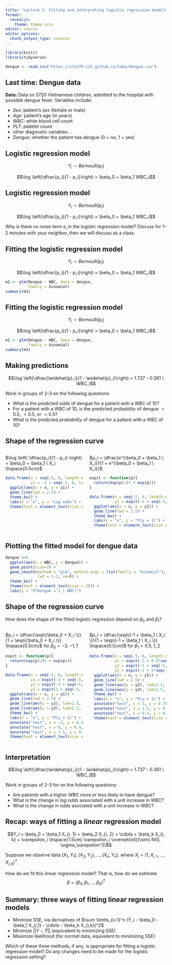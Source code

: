```yaml
---
title: "Lecture 2: Fitting and interpreting logistic regression models"
format: 
  revealjs:
    theme: theme.scss
editor: source
editor_options: 
  chunk_output_type: console
---
```


```r
library(knitr)
library(tidyverse)

dengue <- read.csv("https://sta279-s22.github.io/labs/dengue.csv")
```

## Last time: Dengue data

**Data:** Data on 5720 Vietnamese children, admitted to the hospital with possible dengue fever. Variables include:

* *Sex*: patient's sex (female or male)
* *Age*: patient's age (in years)
* *WBC*: white blood cell count
* *PLT*: platelet count
* other diagnostic variables...
* *Dengue*: whether the patient has dengue (0 = no, 1 = yes)

## Logistic regression model

$$Y_i \sim Bernoulli(p_i)$$

$$\log \left(\dfrac{p_i}{1 - p_i}\right) = \beta_0 + \beta_1 WBC_i$$

## Logistic regression model

$$Y_i \sim Bernoulli(p_i)$$

$$\log \left(\dfrac{p_i}{1 - p_i}\right) = \beta_0 + \beta_1 WBC_i$$

Why is there no noise term $\varepsilon_i$ in the logistic regression model? Discuss for 1--2 minutes with your neighbor, then we will discuss as a class.

## Fitting the logistic regression model

$$Y_i \sim Bernoulli(p_i)$$

$$\log \left(\dfrac{p_i}{1 - p_i}\right) = \beta_0 + \beta_1 WBC_i$$

```r
m1 <- glm(Dengue ~ WBC, data = dengue, 
          family = binomial)
summary(m1)
```


## Fitting the logistic regression model

$$Y_i \sim Bernoulli(p_i)$$

$$\log \left(\dfrac{p_i}{1 - p_i}\right) = \beta_0 + \beta_1 WBC_i$$

```r
m1 <- glm(Dengue ~ WBC, data = dengue, 
          family = binomial)
summary(m1)
```


## Making predictions

$$\log \left(\dfrac{\widehat{p}_i}{1 - \widehat{p}_i}\right) = 1.737 - 0.361 \ WBC_i$$

Work in groups of 2-3 on the following questions:

* What is the predicted odds of dengue for a patient with a WBC of 10?
* For a patient with a WBC of 10, is the predicted probability of dengue $> 0.5$, $< 0.5$, or $= 0.5$?
* What is the predicted *probability* of dengue for a patient with a WBC of 10?


## Shape of the regression curve

:::: {.columns}

::: {.column width="50%"}
$\log \left( \dfrac{p_i}{1 - p_i} \right) = \beta_0 + \beta_1 \ X_i \hspace{0.5cm}$

```r

data.frame(x = seq(-5, 6, length.out=100),
           y1 = -1 + seq(-5, 6, length.out=100)) %>%
  ggplot(aes(x = x, y = y1)) +
  geom_line(lwd = 2.5) +
  theme_bw() +
  labs(x = "x", y = "Log odds") +
  theme(text = element_text(size = 30))
```
:::

::: {.column width="50%"}
$p_i = \dfrac{e^{\beta_0 + \beta_1 \ X_i}}{1 + e^{\beta_0 + \beta_1 \ X_i}}$

```r

expit <- function(p){
  return(exp(p)/(1 + exp(p)))
}

data.frame(x = seq(-5, 6, length.out=100),
           y1 = expit(-1 + seq(-5, 6, length.out=100))) %>%
  ggplot(aes(x = x, y = y1)) +
  geom_line(lwd = 2.5) +
  theme_bw() +
  labs(x = "x", y = "P(y = 1)") +
  theme(text = element_text(size = 30))
```
:::

::::



## Plotting the fitted model for dengue data

```r
dengue %>%
  ggplot(aes(x = WBC, y = Dengue)) +
  geom_point(size=2) +
  geom_smooth(method = "glm", method.args = list(family = "binomial"),
              lwd = 1.2, se=F) +
  theme_bw() +
  theme(text = element_text(size = 20)) +
  labs(y = "P(Dengue = 1 | WBC)")
```


## Shape of the regression curve

How does the shape of the fitted logistic regression depend on $\beta_0$ and $\beta_1$?

:::: {.columns}

::: {.column width="50%"}
$p_i = \dfrac{\exp\{\beta_0 +  X_i \}}{1 + \exp\{\beta_0 + X_i \}} \hspace{0.5cm}$ for $\beta_0 = -3, -1, 1$

```r

expit <- function(p){
  return(exp(p)/(1 + exp(p)))
}

data.frame(x = seq(-5, 6, length.out=100),
           y1 = expit(-1 + seq(-5, 6, length.out=100)),
           y2 = expit(-3 + seq(-5, 6, length.out=100)),
           y3 = expit(1 + seq(-5, 6, length.out=100))) %>%
  ggplot(aes(x = x, y = y1)) +
  geom_line(lwd = 2.5) +
  geom_line(aes(y = y2), lwd=2.5, lty = 2, color="blue") +
  geom_line(aes(y = y3), lwd=2.5, lty = 3, color="red") +
  theme_bw() +
  labs(x = "x", y = "P(y = 1)") +
  annotate("text", x = -2, y = 0.4, label="1", size=8) +
  annotate("text", x = 0, y = 0.4, label="-1", size=9) +
  annotate("text", x = 3.5, y = 0.4, label="-3", size=8) +
  theme(text = element_text(size = 30))
```
:::

::: {.column width="50%"}
$p_i = \dfrac{\exp\{-1 +  \beta_1 \ X_i \}}{1 + \exp\{-1 +  \beta_1 \ X_i \}} \hspace{0.5cm}$ for $\beta_1 = 0.5, 1, 2$

```r

data.frame(x = seq(-5, 6, length.out=100),
           y1 = expit(-1 + 0.5*seq(-5, 6, length.out=100)),
           y2 = expit(-1 + seq(-5, 6, length.out=100)),
           y3 = expit(-1 + 2*seq(-5, 6, length.out=100))) %>%
  ggplot(aes(x = x, y = y1)) +
  geom_line(lwd = 2.5) +
  geom_line(aes(y = y2), lwd=2.5, lty = 2, color="blue") +
  geom_line(aes(y = y3), lwd=2.5, lty = 3, color="red") +
  theme_bw() +
  labs(x = "x", y = "P(y = 1)") +
  annotate("text", x = 3, y = 0.75, label="0.5", size=8) +
  annotate("text", x = 1.5, y = 0.75, label="1", size=9) +
  annotate("text", x = 0.5, y = 0.75, label="2", size=8) +
  theme(text = element_text(size = 30))
```
:::

::::



## Interpretation

$$\log \left(\dfrac{\widehat{p}_i}{1 - \widehat{p}_i}\right) = 1.737 - 0.361 \ WBC_i$$

Work in groups of 2-3 for on the following questions:

* Are patients with a higher WBC more or less likely to have dengue?
* What is the change in *log odds* associated with a unit increase in WBC?
* What is the change in *odds* asociated with a unit increase in WBC?

## Recap: ways of fitting a *linear* regression model

$$Y_i = \beta_0 + \beta_1 X_{i, 1} + \beta_2 X_{i, 2} + \cdots + \beta_k X_{i, k} + \varepsilon_i \hspace{1.5cm} \varepsilon_i \overset{iid}{\sim} N(0, \sigma_\varepsilon^2)$$

Suppose we observe data $(X_1, Y_1), (X_2, Y_2), ..., (X_n, Y_n)$, where $X_i = (1, X_{i,1}, ..., X_{i,k})^T$.

How do we fit this linear regression model? That is, how do we estimate $$\beta = (\beta_0, \beta_1, ..., \beta_k)^T$$


## Summary: three ways of fitting linear regression models

* Minimize SSE, via derivatives of $\sum \limits_{i=1}^n (Y_i - \beta_0 - \beta_1 X_{i,1} - \cdots - \beta_k X_{i,k})^2$
* Minimize $||Y - \widehat{Y}||$ (equivalent to minimizing SSE)
* Maximize likelihood (for *normal* data, equivalent to minimizing SSE)

Which of these three methods, if any, is appropriate for fitting a logistic regression model? Do any changes need to be made for the logistic regression setting?


